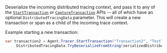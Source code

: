 


Deserialize the incoming distributed tracing context, and pass it to any of the
[`StartTransaction`](((apm-dotnet-ref))/public-api.html#api-start-transaction) or
[`CaptureTransaction`](((apm-dotnet-ref))/public-api.html#convenient-capture-transaction) APIs --
all of which have an optional `DistributedTracingData` parameter.
This will create a new transaction or span as a child of the incoming trace context.

Example starting a new transaction:

```csharp
var transaction2 = Agent.Tracer.StartTransaction("Transaction2", "TestTransaction",
     DistributedTracingData.TryDeserializeFromString(serializedDistributedTracingData));
```
